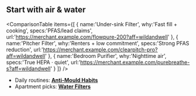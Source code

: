 <Disclosure />

## Start with air & water

<ComparisonTable
  items={[
    { name:'Under-sink Filter', why:'Fast fill + cooking', specs:'PFAS/lead claims', url:'https://merchant.example.com/flowpure-200?aff=wildandwell' },
    { name:'Pitcher Filter', why:'Renters + low commitment', specs:'Strong PFAS reduction', url:'https://merchant.example.com/clearpitch-pro?aff=wildandwell' },
    { name:'Bedroom Purifier', why:'Nighttime air', specs:'True HEPA · quiet', url:'https://merchant.example.com/purebreathe-s?aff=wildandwell' }
  ]}
/>

- Daily routines: **[Anti-Mould Habits](/guides/anti-mould-habits)**
- Apartment picks: **[Water Filters](/guides/water-filters-apartments)**
